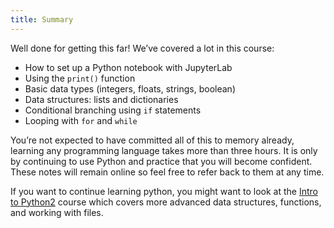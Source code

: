 ```yaml
---
title: Summary
---
```


Well done for getting this far! We've covered a lot in this course:

- How to set up a Python notebook with JupyterLab
- Using the `print()` function
- Basic data types (integers, floats, strings, boolean)
- Data structures: lists and dictionaries
- Conditional branching using `if` statements
- Looping with `for` and `while`

You're not expected to have committed all of this to memory already, learning any programming language takes more than three hours. It is only by continuing to use Python and practice that you will become confident. These notes will remain online so feel free to refer back to them at any time.

If you want to continue learning python, you might want to look at the [Intro to Python2](https://bristol-training.github.io/intro-python-2) course which covers more advanced data structures, functions, and working with files.

